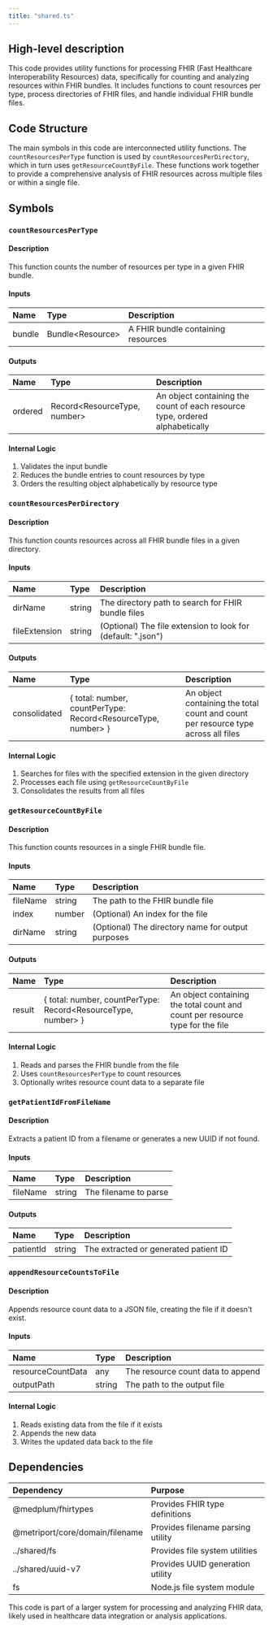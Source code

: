 ```yaml
---
title: "shared.ts"
---
```


## High-level description
This code provides utility functions for processing FHIR (Fast Healthcare Interoperability Resources) data, specifically for counting and analyzing resources within FHIR bundles. It includes functions to count resources per type, process directories of FHIR files, and handle individual FHIR bundle files.

## Code Structure
The main symbols in this code are interconnected utility functions. The `countResourcesPerType` function is used by `countResourcesPerDirectory`, which in turn uses `getResourceCountByFile`. These functions work together to provide a comprehensive analysis of FHIR resources across multiple files or within a single file.

## Symbols

### `countResourcesPerType`
#### Description
This function counts the number of resources per type in a given FHIR bundle.

#### Inputs
| Name | Type | Description |
|:-----|:-----|:------------|
| bundle | Bundle&lt;Resource&gt; | A FHIR bundle containing resources |

#### Outputs
| Name | Type | Description |
|:-----|:-----|:------------|
| ordered | Record&lt;ResourceType, number&gt; | An object containing the count of each resource type, ordered alphabetically |

#### Internal Logic
1. Validates the input bundle
2. Reduces the bundle entries to count resources by type
3. Orders the resulting object alphabetically by resource type

### `countResourcesPerDirectory`
#### Description
This function counts resources across all FHIR bundle files in a given directory.

#### Inputs
| Name | Type | Description |
|:-----|:-----|:------------|
| dirName | string | The directory path to search for FHIR bundle files |
| fileExtension | string | (Optional) The file extension to look for (default: ".json") |

#### Outputs
| Name | Type | Description |
|:-----|:-----|:------------|
| consolidated | \{ total: number, countPerType: Record&lt;ResourceType, number&gt; \} | An object containing the total count and count per resource type across all files |

#### Internal Logic
1. Searches for files with the specified extension in the given directory
2. Processes each file using `getResourceCountByFile`
3. Consolidates the results from all files

### `getResourceCountByFile`
#### Description
This function counts resources in a single FHIR bundle file.

#### Inputs
| Name | Type | Description |
|:-----|:-----|:------------|
| fileName | string | The path to the FHIR bundle file |
| index | number | (Optional) An index for the file |
| dirName | string | (Optional) The directory name for output purposes |

#### Outputs
| Name | Type | Description |
|:-----|:-----|:------------|
| result | \{ total: number, countPerType: Record&lt;ResourceType, number&gt; \} | An object containing the total count and count per resource type for the file |

#### Internal Logic
1. Reads and parses the FHIR bundle from the file
2. Uses `countResourcesPerType` to count resources
3. Optionally writes resource count data to a separate file

### `getPatientIdFromFileName`
#### Description
Extracts a patient ID from a filename or generates a new UUID if not found.

#### Inputs
| Name | Type | Description |
|:-----|:-----|:------------|
| fileName | string | The filename to parse |

#### Outputs
| Name | Type | Description |
|:-----|:-----|:------------|
| patientId | string | The extracted or generated patient ID |

### `appendResourceCountsToFile`
#### Description
Appends resource count data to a JSON file, creating the file if it doesn't exist.

#### Inputs
| Name | Type | Description |
|:-----|:-----|:------------|
| resourceCountData | any | The resource count data to append |
| outputPath | string | The path to the output file |

#### Internal Logic
1. Reads existing data from the file if it exists
2. Appends the new data
3. Writes the updated data back to the file

## Dependencies
| Dependency | Purpose |
|:-----------|:--------|
| @medplum/fhirtypes | Provides FHIR type definitions |
| @metriport/core/domain/filename | Provides filename parsing utility |
| ../shared/fs | Provides file system utilities |
| ../shared/uuid-v7 | Provides UUID generation utility |
| fs | Node.js file system module |

This code is part of a larger system for processing and analyzing FHIR data, likely used in healthcare data integration or analysis applications.
